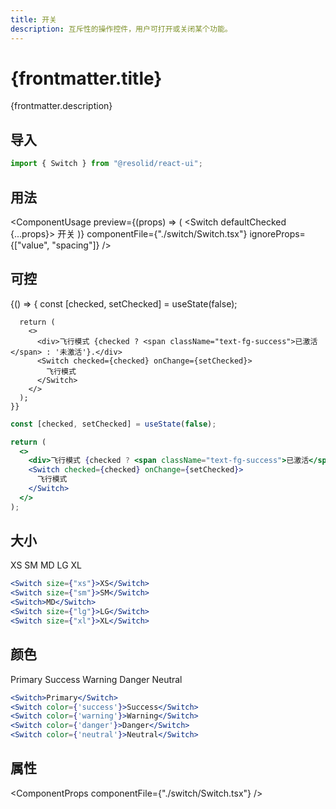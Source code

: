 ```yaml
---
title: 开关
description: 互斥性的操作控件，用户可打开或关闭某个功能。
---
```




# {frontmatter.title}

{frontmatter.description}

## 导入

```js
import { Switch } from "@resolid/react-ui";
```

## 用法

<ComponentUsage
  preview={(props) => (
    <Switch defaultChecked {...props}>
      开关
    </Switch>
  )}
  componentFile={"./switch/Switch.tsx"}
  ignoreProps={["value", "spacing"]}
/>

## 可控

<section className={'example group'}>
  <ComponentExample className={'flex flex-col gap-3'}>
    {() => {
      const [checked, setChecked] = useState(false);

      return (
        <>
          <div>飞行模式 {checked ? <span className="text-fg-success">已激活</span> : '未激活'}.</div>
          <Switch checked={checked} onChange={setChecked}>
            飞行模式
          </Switch>
        </>
      );
    }}

  </ComponentExample>

```jsx
const [checked, setChecked] = useState(false);

return (
  <>
    <div>飞行模式 {checked ? <span className="text-fg-success">已激活</span> : "未激活"}.</div>
    <Switch checked={checked} onChange={setChecked}>
      飞行模式
    </Switch>
  </>
);
```

</section>

## 大小

<section className={'example group'}>
  <ComponentExample className={'flex flex-row gap-3'}>
    <Switch size={"xs"}>XS</Switch>
    <Switch size={"sm"}>SM</Switch>
    <Switch>MD</Switch>
    <Switch size={"lg"}>LG</Switch>
    <Switch size={"xl"}>XL</Switch>
  </ComponentExample>

```jsx
<Switch size={"xs"}>XS</Switch>
<Switch size={"sm"}>SM</Switch>
<Switch>MD</Switch>
<Switch size={"lg"}>LG</Switch>
<Switch size={"xl"}>XL</Switch>
```

</section>

## 颜色

<section className={'example group'}>
  <ComponentExample className={"flex flex-row gap-3 items-center"}>
      <Switch defaultChecked>Primary</Switch>
      <Switch color={'success'} defaultChecked>Success</Switch>
      <Switch color={'warning'} defaultChecked>Warning</Switch>
      <Switch color={'danger'} defaultChecked>Danger</Switch>
      <Switch color={'neutral'} defaultChecked>Neutral</Switch>
  </ComponentExample>

```jsx
<Switch>Primary</Switch>
<Switch color={'success'}>Success</Switch>
<Switch color={'warning'}>Warning</Switch>
<Switch color={'danger'}>Danger</Switch>
<Switch color={'neutral'}>Neutral</Switch>
```

</section>

## 属性

<ComponentProps componentFile={"./switch/Switch.tsx"} />
